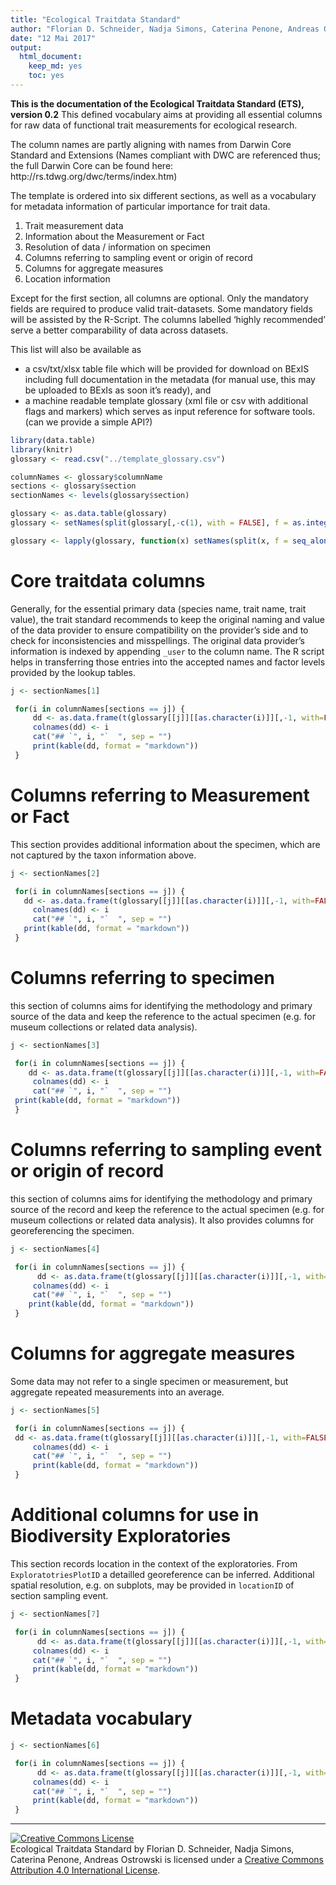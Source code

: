 ```yaml
---
title: "Ecological Traitdata Standard"
author: "Florian D. Schneider, Nadja Simons, Caterina Penone, Andreas Ostrowski"
date: "12 Mai 2017"
output: 
  html_document: 
    keep_md: yes
    toc: yes
---
```



**This is the documentation of the Ecological Traitdata Standard (ETS), version 0.2** 
This defined vocabulary aims at providing all essential columns for raw data of functional trait measurements for ecological research. 

The column names are partly aligning with names from Darwin Core Standard and Extensions (Names compliant with DWC are referenced thus; the full Darwin Core can be found here: http://rs.tdwg.org/dwc/terms/index.htm)

The template is ordered into six different sections, as well as a vocabulary for metadata information of particular importance for trait data. 

1. Trait measurement data
2. Information about the Measurement or Fact
3. Resolution of data / information on specimen
4. Columns referring to sampling event or origin of record
5. Columns for aggregate measures 
6. Location information 

Except for the first section, all columns are optional. Only the mandatory fields are required to produce valid trait-datasets. Some mandatory fields will be assisted by the R-Script. The columns labelled 'highly recommended' serve a better comparability of data across datasets. 

This list will also be available as 

- a csv/txt/xlsx table file which will be provided for download on BExIS including full documentation in the metadata (for manual use, this may be uploaded to BExIs as soon it's ready), and
- a machine readable template glossary (xml file or csv with additional flags and markers) which serves as input reference for software tools. (can we provide a simple API?) 

```r
library(data.table)
library(knitr)
glossary <- read.csv("../template_glossary.csv")

columnNames <- glossary$columnName
sections <- glossary$section
sectionNames <- levels(glossary$section)

glossary <- as.data.table(glossary)
glossary <- setNames(split(glossary[,-c(1), with = FALSE], f = as.integer(glossary$section)), sectionNames)

glossary <- lapply(glossary, function(x) setNames(split(x, f = seq_along(x$columnName)), x$columnName))

```

# Core traitdata columns

Generally, for the essential primary data (species name, trait name, trait value), the trait standard recommends to keep the original naming and value of the data provider to ensure compatibility on the provider's side and to check for inconsistencies and misspellings. The original data provider's information is indexed by appending `_user` to the column name. The R script helps in transferring those entries into the accepted names and factor levels provided by the lookup tables. 


```r

j <- sectionNames[1]

 for(i in columnNames[sections == j]) {
     dd <- as.data.frame(t(glossary[[j]][[as.character(i)]][,-1, with=FALSE]))
     colnames(dd) <- i
     cat("## `", i, "`  ", sep = "")
     print(kable(dd, format = "markdown"))
 }

```


# Columns referring to Measurement or Fact

This section provides additional information about the specimen, which are not captured by the taxon information above.  


```r

j <- sectionNames[2]

 for(i in columnNames[sections == j]) {
   dd <- as.data.frame(t(glossary[[j]][[as.character(i)]][,-1, with=FALSE]))
     colnames(dd) <- i
     cat("## `", i, "`  ", sep = "")
   print(kable(dd, format = "markdown"))
 }

```


# Columns referring to specimen 

this section of columns aims for identifying the methodology and primary source of the data and keep the reference to the actual specimen (e.g. for museum collections or related data analysis). 

```r

j <- sectionNames[3]

 for(i in columnNames[sections == j]) {
    dd <- as.data.frame(t(glossary[[j]][[as.character(i)]][,-1, with=FALSE]))
     colnames(dd) <- i
     cat("## `", i, "`  ", sep = "")
 print(kable(dd, format = "markdown"))
 }

```


# Columns referring to sampling event or origin of record

this section of columns aims for identifying the methodology and primary source of the record and keep the reference to the actual specimen (e.g. for museum collections or related data analysis). It also provides columns for georeferencing the specimen. 

```r

j <- sectionNames[4]

 for(i in columnNames[sections == j]) {
      dd <- as.data.frame(t(glossary[[j]][[as.character(i)]][,-1, with=FALSE]))
     colnames(dd) <- i
     cat("## `", i, "`  ", sep = "")
    print(kable(dd, format = "markdown"))
 }

```


# Columns for aggregate measures 

Some data may not refer to a single specimen or measurement, but aggregate repeated measurements into an average. 

```r

j <- sectionNames[5]

 for(i in columnNames[sections == j]) {
 dd <- as.data.frame(t(glossary[[j]][[as.character(i)]][,-1, with=FALSE]))
     colnames(dd) <- i
     cat("## `", i, "`  ", sep = "")
     print(kable(dd, format = "markdown"))
 }

```



# Additional columns for use in Biodiversity Exploratories



This section records location in the context of the exploratories. From `ExploratotriesPlotID` a detailled georeference can be inferred. Additional spatial resolution, e.g. on subplots, may be provided in `locationID` of section sampling event. 

```r

j <- sectionNames[7]

 for(i in columnNames[sections == j]) {
      dd <- as.data.frame(t(glossary[[j]][[as.character(i)]][,-1, with=FALSE]))
     colnames(dd) <- i
     cat("## `", i, "`  ", sep = "")
     print(kable(dd, format = "markdown"))
 }

``` 

# Metadata vocabulary

```r

j <- sectionNames[6]

 for(i in columnNames[sections == j]) {
      dd <- as.data.frame(t(glossary[[j]][[as.character(i)]][,-1, with=FALSE]))
     colnames(dd) <- i
     cat("## `", i, "`  ", sep = "")
     print(kable(dd, format = "markdown"))
 }

```

----

<a rel="license" href="http://creativecommons.org/licenses/by/4.0/"><img alt="Creative Commons License" style="border-width:0" src="https://i.creativecommons.org/l/by/4.0/88x31.png" /></a><br /><span xmlns:dct="http://purl.org/dc/terms/" property="dct:title">Ecological Traitdata Standard </span> by <span xmlns:cc="http://creativecommons.org/ns#" property="cc:attributionName">Florian D. Schneider, Nadja Simons, Caterina Penone, Andreas Ostrowski</span> is licensed under a <a rel="license" href="http://creativecommons.org/licenses/by/4.0/">Creative Commons Attribution 4.0 International License</a>.
